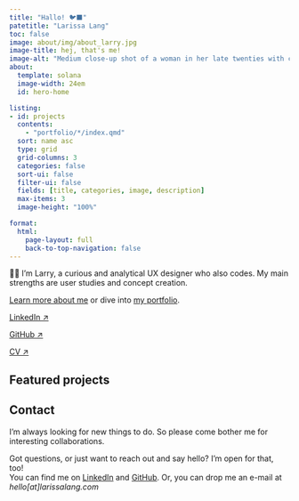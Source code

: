 ```yaml
---
title: "Hallo! 🐦‍⬛"
patetitle: "Larissa Lang"
toc: false
image: about/img/about_larry.jpg
image-title: hej, that's me!
image-alt: "Medium close-up shot of a woman in her late twenties with curly hair and a headband, looking into the lens and smiling"
about:
  template: solana
  image-width: 24em
  id: hero-home

listing: 
- id: projects
  contents: 
    - "portfolio/*/index.qmd"
  sort: name asc
  type: grid
  grid-columns: 3
  categories: false
  sort-ui: false
  filter-ui: false
  fields: [title, categories, image, description]
  max-items: 3
  image-height: "100%"

format:
  html: 
    page-layout: full
    back-to-top-navigation: false
---
```


:::: {#hero-home .text-large}
👋🏻 I’m Larry, a curious and analytical UX designer who also codes. My main strengths are user studies and concept creation. 

[Learn more about me](about/index.qmd) or dive into [my portfolio](portfolio/index.qmd).


::: {.button-about}
[LinkedIn &#x2197;](https://www.linkedin.com/in/larissalang/){.btn .btn-outline-primary .btn-lg .btn role="button"}

[GitHub &#x2197;](https://github.com/lalarus){.btn .btn-outline-primary .btn-lg .btn role="button"}

<!-- target="_blank" opens internal link in a new window -->
[CV &#x2197;](documents/24-02_CV-larissalang-web.pdf){.btn .btn-outline-primary .btn-lg .btn role="button" target="_blank"}
:::
::::


:::: {#featured-projects}
## Featured projects

::: {#projects}
:::

::::










:::: {#about-contact}
## Contact <iconify-icon icon="fa-solid:certificate" id="contact-certificate" width="0.75em"></iconify-icon>
I’m always looking for new things to do. So please come bother me for interesting collaborations.

Got questions, or just want to reach out and say hello? I'm open for that, too! <br>
You can find me on <iconify-icon icon="ph:linkedin-logo-light" id="contact-linkedin" width="1.6em"></iconify-icon> [LinkedIn](https://www.linkedin.com/in/larissalang/) and <iconify-icon icon="ph:github-logo-light" id="contact-github" width="1.4em"></iconify-icon> [GitHub](https://github.com/lalarus).
Or, you can drop me an e-mail at *hello[at]larissalang.com*
::::


<!--
[Learn more about me &#x2197;](about.qmd){.btn .btn-outline-primary .btn-lg .btn role="button"}
-->